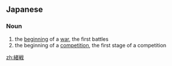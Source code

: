 ==Japanese==
{{ja-kanjitab|しょ|せん|yomi=o}}

===Noun===
{{ja-noun|しょせん}}

# the [[beginning]] of a [[war]], the first battles
# the beginning of a [[competition]], the first stage of a competition

[[zh:緒戦]]